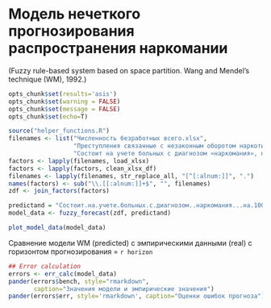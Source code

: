 # Модель нечеткого прогнозирования распространения наркомании
(Fuzzy rule-based system based on space partition. 
Wang and Mendel’s technique (WM), 1992.)

```r
opts_chunk$set(results='asis')
opts_chunk$set(warning = FALSE)
opts_chunk$set(message = FALSE)
opts_chunk$set(echo=T)
```
```r
source("helper_functions.R")
filenames <- list("Численность безработных всего.xlsx", 
                  "Преступления связанные с незаконным оборотом наркотиков  зарегистрировано.xlsx", 
                  "Состоит на учете больных с диагнозом «наркомания», на 100 тыс. населения.xlsx")
factors <- lapply(filenames, load_xlsx)
factors <- lapply(factors, clean_xlsx_df)
filenames <- lapply(filenames, str_replace_all, "[^[:alnum:]]", ".")
names(factors) <- sub("\\.[[:alnum:]]+$", "", filenames)
zdf <- join_factors(factors)
```

```r
predictand = "Состоит.на.учете.больных.с.диагнозом..наркомания...на.100.тыс..населения"
model_data <- fuzzy_forecast(zdf, predictand)
```
```r
plot_model_data(model_data)
```

Сравнение модели WM (predicted) с эмпирическими данными (real) с горизонтом прогнозирования = `r horizon`
```r
## Error calculation
errors <- err_calc(model_data)
pander(errors$bench, style="rmarkdown", 
       caption="Значения модели и эмпирические значения")
pander(errors$err, style='rmarkdown', caption="Оценки ошибок прогноза") 
```
